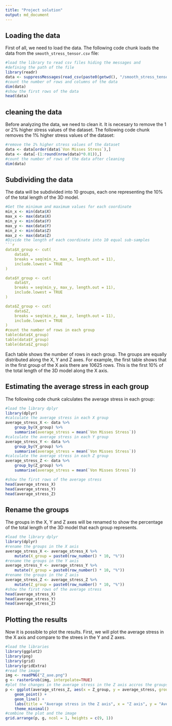 ```yaml
---
title: "Project solution"
output: md_document
---
```


## Loading the data
First of all, we need to load the data. The following code chunk loads the data from the `smooth_stress_tensor.csv` file:

```r
#load the library to read csv files hiding the messages and 
#defining the path of the file
library(readr)
data <- suppressMessages(read_csv(paste0(getwd(), "/smooth_stress_tensor.csv")))
#count the number of rows and columns of the data
dim(data)
#show the first rows of the data
head(data)
```

## cleaning the data

Before analyzing the data, we need to clean it. It is necesary to remove the 1 or 2% higher stress values of the dataset. The following code chunk removes the 1% higher stress values of the dataset:

```r
#remove the 1% higher stress values of the dataset
data <- data[order(data$`Von Misses Stress`),]
data <- data[-(1:round(nrow(data)*0.01)),]
#count the number of rows of the data after cleaning
dim(data)
```

## Subdividing the data

The data will be subdivided into 10 groups, each one representing the 10% of the total length of the 3D model.

```r
#Get the minimum and maximum values for each coordinate
min_x <- min(data$X)
max_x <- max(data$X)
min_y <- min(data$Y)
max_y <- max(data$Y)
min_z <- min(data$Z)
max_z <- max(data$Z)
#Divide the length of each coordinate into 10 equal sub-samples
```r
data$X_group <- cut(
    data$X, 
    breaks = seq(min_x, max_x, length.out = 11), 
    include.lowest = TRUE
)

data$Y_group <- cut(
    data$Y, 
    breaks = seq(min_y, max_y, length.out = 11), 
    include.lowest = TRUE
)

data$Z_group <- cut(
    data$Z, 
    breaks = seq(min_z, max_z, length.out = 11), 
    include.lowest = TRUE
)
#count the number of rows in each group
table(data$X_group)
table(data$Y_group)
table(data$Z_group)
```
Each table shows the number of rows in each group. The groups are equally distributed along the X, Y and Z axes.
For example, the first table shows that in the first group of the X axis there are 10625 rows. This is the first 10% of the total length of the 3D model along the X axis.

## Estimating the average stress in each group

The following code chunk calculates the average stress in each group:

```r
#load the library dplyr
library(dplyr)
#calculate the average stress in each X group
average_stress_X <- data %>%
    group_by(X_group) %>%
    summarise(average_stress = mean(`Von Misses Stress`))
#calculate the average stress in each Y group
average_stress_Y <- data %>%
    group_by(Y_group) %>%
    summarise(average_stress = mean(`Von Misses Stress`))
#calculate the average stress in each Z group
average_stress_Z <- data %>%
    group_by(Z_group) %>%
    summarise(average_stress = mean(`Von Misses Stress`))

#show the first rows of the average stress
head(average_stress_X)
head(average_stress_Y)
head(average_stress_Z)

```
## Rename the groups

The groups in the X, Y and Z axes will be renamed to show the percentage of the total length of the 3D model that each group represents.
```r
#load the library dplyr
library(dplyr)
#rename the groups in the X axis
average_stress_X <- average_stress_X %>%
    mutate(X_group = paste0(row_number() * 10, "%"))
#rename the groups in the Y axis
average_stress_Y <- average_stress_Y %>%
    mutate(Y_group = paste0(row_number() * 10, "%"))
#rename the groups in the Z axis
average_stress_Z <- average_stress_Z %>%
    mutate(Z_group = paste0(row_number() * 10, "%"))
#show the first rows of the average stress
head(average_stress_X)
head(average_stress_Y)
head(average_stress_Z)
```


## Plotting the results

Now it is possible to plot the results. First, we will plot the average stress in the X axis and compare to the strees in the Y and Z axes. 

```r
#load the libraries
library(ggplot2)
library(png)
library(grid)
library(gridExtra)
#read the image
img <- readPNG("Z_axe.png")
g <- rasterGrob(img, interpolate=TRUE)
#plot the changes in the average stress in the Z axis accros the groups using geom_points and conecting them with geom_line
p <- ggplot(average_stress_Z, aes(x = Z_group, y = average_stress, group = 1)) +
    geom_point() +
    geom_line() +
    labs(title = "Average stress in the Z axis", x = "Z axis", y = "Average stress") +
    theme_minimal()
#combine the plot and the image
grid.arrange(p, g, ncol = 1, heights = c(9, 1))
```